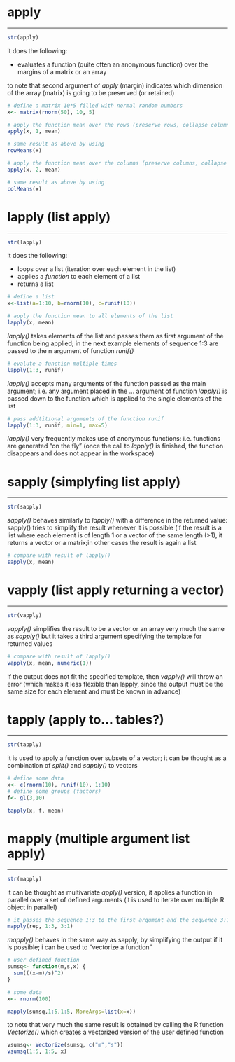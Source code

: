 # apply

****

```r
str(apply)
```

it does the following:

- evaluates a function (quite often an anonymous function) over the margins of a matrix or an array

to note that second argument of *apply* (margin) indicates which dimension of the array (matrix) is going to be preserved (or retained)

```r
# define a matrix 10*5 filled with normal random numbers
x<- matrix(rnorm(50), 10, 5)
```

```r
# apply the function mean over the rows (preserve rows, collapse columns)
apply(x, 1, mean)

# same result as above by using 
rowMeans(x) 

# apply the function mean over the columns (preserve columns, collapse rows)
apply(x, 2, mean)

# same result as above by using 
colMeans(x) 

```

# lapply (list apply)
***

```r
str(lapply)
```

it does the following:

- loops over a list (iteration over each element in the list)
- applies a *function* to each element of a list
- returns a list

```r
# define a list
x<-list(a=1:10, b=rnorm(10), c=runif(10))
```

```r
# apply the function mean to all elements of the list
lapply(x, mean)
```

*lapply()* takes elements of the list and passes them as first argument of the function being applied;
in the next example elements of sequence 1:3 are passed to the n argument of function *runif()*

```r
# evalute a function multiple times
lapply(1:3, runif)
```

*lapply()* accepts many arguments of the function passed as the main argument; i.e. any argument placed in the ... argument of function *lapply()* is passed down to the function which is applied to the single elements of the list

```r
# pass addtitional arguments of the function runif
lapply(1:3, runif, min=1, max=5)
```

*lapply()* very frequently makes use of anonymous functions: i.e. functions are
generated "on the fly" (once the call to *lapply()* is finished, the function
disappears and does not appear in the workspace)


# sapply (simplyfing list apply)

***

```r
str(sapply)
```

*sapply()* behaves similarly to *lapply()* with a difference in the returned value: sapply() tries to simplify the result whenever it is possible (if the result is a list where each element is of length 1 or a vector of the same length (>1), it returns a vector or a matrix;in other cases the result is again a list

```r
# compare with result of lapply()
sapply(x, mean)
```

# vapply (list apply returning a vector)

***

```r
str(vapply)
```

*vapply()* simplifies the result to be a vector or an array very much the same as *sapply()* but it takes a third argument specifying the template for  returned values

```r
# compare with result of lapply()
vapply(x, mean, numeric(1))
```

if the output does not fit the specified template, then *vapply()* will throw an error (which makes it less flexible than lapply, since the output must be the same size for each element and must be known in advance)

# tapply (apply to... tables?)

***

```r
str(tapply)
```

it is used to apply a function over subsets of a vector; it can be thought as a combination of *split()* and *sapply()* to vectors


```r
# define some data
x<- c(rnorm(10), runif(10), 1:10)
# define some groups (factors)
f<- gl(3,10)
```

```r
tapply(x, f, mean)
```

# mapply (multiple argument list apply)

***

```r
str(mapply)
```

it can be thought as multivariate *apply()* version, it applies a function in parallel over a set of defined arguments (it is used to iterate over multiple R object in parallel)

```r
# it passes the sequence 1:3 to the first argument and the sequence 3:1 to the second argument of the function *rep()*
mapply(rep, 1:3, 3:1)
```

*mapply()* behaves in the same way as sapply, by simplifying the output if it is possible; i can be used to "vectorize a function"

```r
# user defined function
sumsq<- function(m,s,x) {
  sum(((x-m)/s)^2)
}

# some data
x<- rnorm(100)

```


```r
mapply(sumsq,1:5,1:5, MoreArgs=list(x=x))
```

to note that very much the same result is obtained by calling the R function *Vectorize()* which creates a vectorized version of the user defined function

```r
vsumsq<- Vectorize(sumsq, c("m","s"))
vsumsq(1:5, 1:5, x)
```
